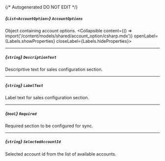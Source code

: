 {/* Autogenerated DO NOT EDIT  */}

##### *{`List<AccountOption>`}* `AccountOptions`
Object containing account options.
<Collapsible content={() => import('/content/models/shared/account_option/csharp.mdx')} openLabel={Labels.showProperties} closeLabel={Labels.hideProperties}>
</Collapsible>

---
##### *{`string`}* `DescriptionText`
Descriprtive text for sales configuration section.

---
##### *{`string`}* `LabelText`
Label text for sales configuration section.

---
##### *{`bool`}* `Required`
Required section to be configured for sync.

---
##### *{`string`}* `SelectedAccountId`
Selected account id from the list of available accounts.



